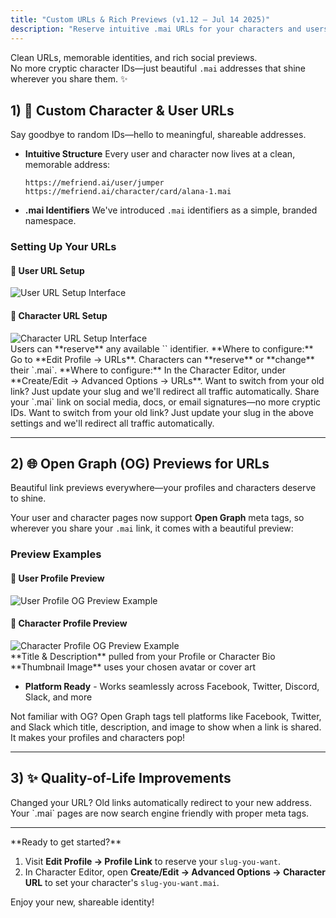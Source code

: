 ```yaml
---
title: "Custom URLs & Rich Previews (v1.12 – Jul 14 2025)"
description: "Reserve intuitive .mai URLs for your characters and users, and see them shine with Open Graph previews."
---
```


Clean URLs, memorable identities, and rich social previews.  
No more cryptic character IDs—just beautiful `.mai` addresses that shine wherever you share them. ✨

## 1) 🔗 Custom Character & User URLs

<Check>
  Say goodbye to random IDs—hello to meaningful, shareable addresses.
</Check>

- **Intuitive Structure**
  Every user and character now lives at a clean, memorable address:

  ```
  https://mefriend.ai/user/jumper
  https://mefriend.ai/character/card/alana-1.mai
  ```

- **.mai Identifiers**
  We've introduced `.mai` identifiers as a simple, branded namespace.

### Setting Up Your URLs

<div
  style={{
    display: "grid",
    gridTemplateColumns: "1fr 1fr",
    gap: "2rem",
    margin: "2rem 0",
  }}
>
  <div>
    <h4 style={{ textAlign: "center", marginBottom: "1rem" }}>
      👤 User URL Setup
    </h4>
    <img
      src="/images/changelog/2025_07_14/user_link_edit.png"
      alt="User URL Setup Interface"
      style={{
        borderRadius: "12px",
        boxShadow: "0 8px 32px rgba(0, 0, 0, 0.12)",
        border: "1px solid rgba(0, 0, 0, 0.08)",
        width: "100%",
        height: "auto",
      }}
    />
  </div>
  <div>
    <h4 style={{ textAlign: "center", marginBottom: "1rem" }}>
      🤖 Character URL Setup
    </h4>
    <img
      src="/images/changelog/2025_07_14/character_link_edit.png"
      alt="Character URL Setup Interface"
      style={{
        borderRadius: "12px",
        boxShadow: "0 8px 32px rgba(0, 0, 0, 0.12)",
        border: "1px solid rgba(0, 0, 0, 0.08)",
        width: "100%",
        height: "auto",
      }}
    />
  </div>
</div>

<CardGroup cols={2}>
  <Card title="Reserve Your Identity" icon="user">
    Users can **reserve** any available `<slug>` identifier.
    **Where to configure:** Go to **Edit Profile → URLs**.
  </Card>
  <Card title="Character Control" icon="robot">
    Characters can **reserve** or **change** their `<slug>.mai`.
    **Where to configure:** In the Character Editor, under **Create/Edit → Advanced Options → URLs**.
  </Card>
</CardGroup>

<CardGroup cols={2}>
  <Card title="Easy Migration" icon="arrows-rotate">
    Want to switch from your old link? Just update your slug and we'll redirect
    all traffic automatically.
  </Card>
  <Card title="Social Ready" icon="share-nodes">
    Share your `.mai` link on social media, docs, or email signatures—no more
    cryptic IDs.
  </Card>
</CardGroup>

<Info>
  Want to switch from your old link? Just update your slug in the above settings
  and we'll redirect all traffic automatically.
</Info>

---

## 2) 🌐 Open Graph (OG) Previews for URLs

<Check>
  Beautiful link previews everywhere—your profiles and characters deserve to
  shine.
</Check>

Your user and character pages now support **Open Graph** meta tags, so wherever you share your `.mai` link, it comes with a beautiful preview:

### Preview Examples

<div
  style={{
    display: "grid",
    gridTemplateColumns: "1fr 1fr",
    gap: "2rem",
    margin: "2rem 0",
  }}
>
  <div>
    <h4 style={{ textAlign: "center", marginBottom: "1rem" }}>
      👤 User Profile Preview
    </h4>
    <img
      src="/images/changelog/2025_07_14/user_og.png"
      alt="User Profile OG Preview Example"
      style={{
        borderRadius: "12px",
        boxShadow: "0 8px 32px rgba(0, 0, 0, 0.12)",
        border: "1px solid rgba(0, 0, 0, 0.08)",
        width: "100%",
        height: "auto",
      }}
    />
  </div>
  <div>
    <h4 style={{ textAlign: "center", marginBottom: "1rem" }}>
      🤖 Character Profile Preview
    </h4>
    <img
      src="/images/changelog/2025_07_14/character_og.png"
      alt="Character Profile OG Preview Example"
      style={{
        borderRadius: "12px",
        boxShadow: "0 8px 32px rgba(0, 0, 0, 0.12)",
        border: "1px solid rgba(0, 0, 0, 0.08)",
        width: "100%",
        height: "auto",
      }}
    />
  </div>
</div>

<CardGroup cols={2}>
  <Card title="Smart Titles" icon="heading">
    **Title & Description** pulled from your Profile or Character Bio
  </Card>
  <Card title="Rich Images" icon="image">
    **Thumbnail Image** uses your chosen avatar or cover art
  </Card>
</CardGroup>

- **Platform Ready** - Works seamlessly across Facebook, Twitter, Discord, Slack, and more

<Info>
  Not familiar with OG? Open Graph tags tell platforms like Facebook, Twitter,
  and Slack which title, description, and image to show when a link is shared.
  It makes your profiles and characters pop!
</Info>

---

## 3) ✨ Quality-of-Life Improvements

<CardGroup cols={2}>
  <Card title="Automatic Redirects" icon="route">
    Changed your URL? Old links automatically redirect to your new address.
  </Card>
  <Card title="SEO Optimized" icon="magnifying-glass">
    Your `.mai` pages are now search engine friendly with proper meta tags.
  </Card>
</CardGroup>

---

<Note>
**Ready to get started?**

1. Visit **Edit Profile → Profile Link** to reserve your `slug-you-want`.
2. In Character Editor, open **Create/Edit → Advanced Options → Character URL** to set your character's `slug-you-want.mai`.

Enjoy your new, shareable identity!

</Note>
